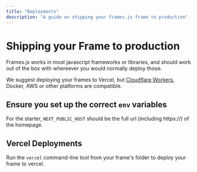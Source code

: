 ```yaml
---
title: "Deployments"
description: "A guide on shipping your frames.js frame to production"
---
```


# Shipping your Frame to production

Frames.js works in most javascript frameworks or libraries, and should work out of the box with whereever you would normally deploy those.

We suggest deploying your frames to Vercel, but [Cloudflare Workers](/reference/core/cloudflare-workers), Docker, AWS or other platforms are compatible.

## Ensure you set up the correct `env` variables

For the starter, `NEXT_PUBLIC_HOST` should be the full url (including https://) of the homepage.

## Vercel Deployments

Run the `vercel` command-line tool from your frame's folder to deploy your frame to vercel.
